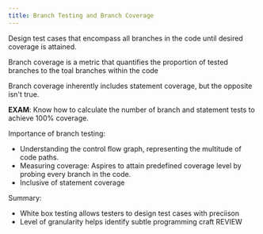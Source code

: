 ```yaml
---
title: Branch Testing and Branch Coverage
---
```



Design test cases that encompass all branches in the code until desired coverage is attained.

Branch coverage is a metric that quantifies the proportion of tested branches to the toal branches within the code


Branch coverage inherently includes statement coverage, but the opposite isn't true.

**EXAM**: Know how to calculate the number of branch and statement tests to achieve 100% coverage.

Importance of branch testing:
- Understanding the control flow graph, representing the multitude of code paths.
- Measuring coverage: Aspires to attain predefined coverage level by probing every branch in the code.
- Inclusive of statement coverage

Summary:
- White box testing allows testers to design test cases with preciison
- Level of granularity helps identify subtle programming craft
REVIEW



